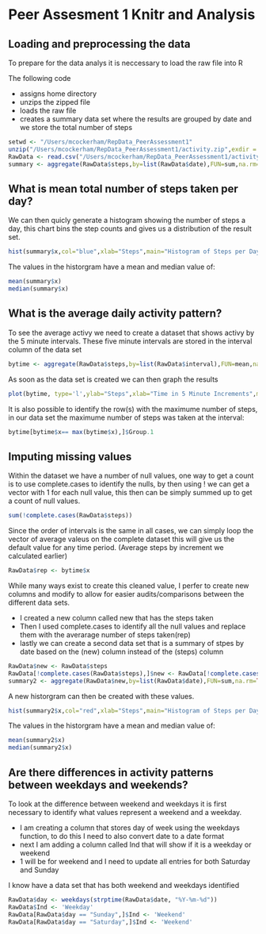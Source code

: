 Peer Assesment 1 Knitr and Analysis
========================================================

## Loading and preprocessing the data

To prepare for the data analys it is neccessary to load the raw file into R

The following code
 
 - assigns home directory
 - unzips the zipped file 
 - loads the raw file
 - creates a summary data set where the results are grouped by date and we store the total number of steps
 

```r
setwd <- "/Users/mcockerham/RepData_PeerAssessment1"
unzip("/Users/mcockerham/RepData_PeerAssessment1/activity.zip",exdir = "/Users/mcockerham/RepData_PeerAssessment1")
RawData <- read.csv("/Users/mcockerham/RepData_PeerAssessment1/activity.csv",na.strings="NA",header=TRUE)
summary <- aggregate(RawData$steps,by=list(RawData$date),FUN=sum,na.rm=TRUE)
```


## What is mean total number of steps taken per day?

We can then quicly generate a histogram showing the number of steps a day, this chart bins the step counts and gives us a distribution of the result set.


```r
hist(summary$x,col="blue",xlab="Steps",main="Histogram of Steps per Day")
```

The values in the historgram have a mean and median value of:

```r
mean(summary$x)
median(summary$x)
```


## What is the average daily activity pattern?

To see the average activy we need to create a dataset that shows activy by the 5 minute intervals.  These five minute intervals are stored in the interval column of the data set


```r
bytime <- aggregate(RawData$steps,by=list(RawData$interval),FUN=mean,na.rm=TRUE)

```

As soon as the data set is created we can then graph the results

```r
plot(bytime, type='l',ylab="Steps",xlab="Time in 5 Minute Increments",main="Steps by Time")
```


It is also possible to identify the row(s) with the maximume number of steps, in our data set the maximume number of steps was taken at the interval:

```r
bytime[bytime$x== max(bytime$x),]$Group.1
```


## Imputing missing values

Within the dataset we have a number of null values, one way to get a count is to use complete.cases to identify the nulls, by then using ! we can get a vector with 1 for each null value, this then can be simply summed up to get a count of null values.

```r
sum(!complete.cases(RawData$steps))
```

Since the order of intervals is the same in all cases, we can simply loop the vector of average valeus on the complete dataset this will give us the default value for any time period. (Average steps by increment we calculated earlier)

```r
RawData$rep <- bytime$x
```

While many ways exist to create this cleaned value, I perfer to create new columns and modify to allow for easier audits/comparisons between the different data sets.

- I created a new column called new that has the steps taken
- Then I used complete.cases to identify all the null values and replace them with the averarage number of steps taken(rep)
- lastly we can create a second data set that is a summary of stpes by date based on the (new) column instead of the (steps) column

```r
RawData$new <- RawData$steps
RawData[!complete.cases(RawData$steps),]$new <- RawData[!complete.cases(RawData$steps),]$rep
summary2 <- aggregate(RawData$new,by=list(RawData$date),FUN=sum,na.rm=TRUE)
```

A new historgram can then be created with these values.

```r
hist(summary2$x,col="red",xlab="Steps",main="Histogram of Steps per Day")
```

The values in the historgram have a mean and median value of:

```r
mean(summary2$x)
median(summary2$x)
```



## Are there differences in activity patterns between weekdays and weekends?

To look at the difference between weekend and weekdays it is first necessary to identify what values represent a weekend and a weekday.

- I am creating a column that stores day of week using the weekdays function, to do this I need to also convert date to a date format
- next I am adding a column called Ind that will show if it is a weekday or weekend 
- 1 will be for weekend and I need to update all entries for both Saturday and Sunday  

I know have a data set that has both weekend and weekdays identified

```r
RawData$day <- weekdays(strptime(RawData$date, "%Y-%m-%d"))
RawData$Ind <- 'Weekday'
RawData[RawData$day == "Sunday",]$Ind <- 'Weekend'
RawData[RawData$day == "Saturday",]$Ind <- 'Weekend'
```
 
